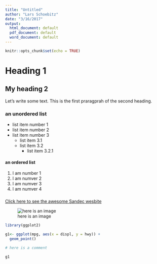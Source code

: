 ```yaml
---
title: "Untitled"
author: "Lars Schoebitz"
date: "3/16/2017"
output:
  html_document: default
  pdf_document: default
  word_document: default
---
```


```r
knitr::opts_chunk$set(echo = TRUE)
```


# Heading 1

## My heading 2

Let's write some text. This is the first praragprah of the second heading.

### an unordered list

- list item number 1
- list item number 2
- list item number 3
    - list item 3.1
    - list item 3.2
        - list item 3.2.1

#### an ordered list

1. I am number 1
2. I am numver 2
2. I am numver 3
3. I am numver 4

###

[Click here to see the awesome Sandec wesbite](www.sandec.ch)

![here is an image](figures/leek-elements-data-style.png)


```r

library(ggplot2)

g1<- ggplot(mpg, aes(x = displ, y = hwy)) +  
  geom_point()

# here is a comment

g1

```

